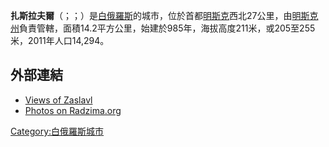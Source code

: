 {{Infobox settlement
| name = 扎斯拉夫爾
| native_name = {{lang|be|Заслаўе}}
| other_name = {{lang|ru|Заславль}}<br>{{lang|pl|Zasław}}
| image_skyline = Zaslavl - central street - 2015 AD.JPG
| imagesize = 250px
| image_caption = 市中心，攝於2015年
| image_flag = 
| image_shield = Coat of Arms of Zasłaŭje, Belarus.png
| pushpin_map = Belarus
| pushpin_label_position = right
| pushpin_map_caption = 扎斯拉夫爾在[[白俄羅斯|白俄羅斯]]的位置
| settlement_type = 市
| subdivision_type = 國家
| subdivision_name = {{flag|Belarus}}
| subdivision_type1 = [[白俄羅斯行政區劃|州]]
| subdivision_name1 = [[明斯克州|明斯克州]]
| subdivision_type2 = 區
| subdivision_name2 = [[明斯基區|明斯基區]]
| established_title = 建立
| established_date = 985年
| established_title3 = 城市地位
| established_date3 = 1985年
| elevation_m = 211
| area_total_km2 = 14.2
| population_as_of = 2017年
| population_total = 15,419
| population_density_km2 = auto
| timezone =[[莫斯科時間|MSK]]
| utc_offset = +3
| timezone_DST = [[莫斯科夏令時間|MSKT]]
| utc_offset_DST = +4
| coordinates = {{coord|54|00|30|N|27|17|05|E|region:BE|display=inline,title}}
| population_demonym = 
| postal_code_type = 郵政號碼
| postal_code = 223034、223036
| area_code = +375 17
| registration_plate = 5
| blank_name =
| blank_info = 
| website = 
}}
'''扎斯拉夫爾'''（{{lang-be|'''Заслаўе'''}}；{{lang-ru|Заславль}}；{{lang-pl|Zasław}}）是[[白俄羅斯|白俄羅斯]]的城市，位於首都[[明斯克|明斯克]]西北27公里，由[[明斯克州|明斯克州]]負責管轄，面積14.2平方公里，始建於985年，海拔高度211米，或205至255米，2011年人口14,294。

==外部連結==
* [https://web.archive.org/web/20140614035836/http://globus.tut.by/zaslavl/index.htm Views of Zaslavl]
* [http://radzima.org/pub/miesta.php?lang=en&miesta_id1=memezasl Photos on Radzima.org] {{Wayback|url=http://radzima.org/pub/miesta.php?lang=en&miesta_id1=memezasl |date=20120204042626 }}

{{Minsk Region}}
{{Belarus-geo-stub}}
[[Category:白俄羅斯城市|Category:白俄羅斯城市]]